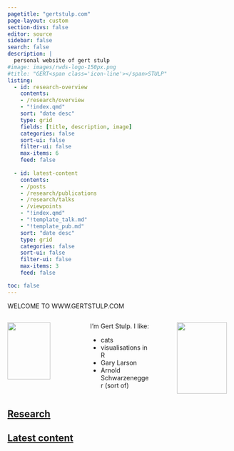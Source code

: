 ```yaml
---
pagetitle: "gertstulp.com"
page-layout: custom
section-divs: false
editor: source
sidebar: false
search: false
description: | 
  personal website of gert stulp
#image: images/rwds-logo-150px.png
#title: "GERT<span class='icon-line'></span>STULP"
listing:
  - id: research-overview
    contents: 
    - /research/overview
    - "!index.qmd"
    sort: "date desc"
    type: grid
    fields: [title, description, image]
    categories: false
    sort-ui: false
    filter-ui: false
    max-items: 6
    feed: false
    
  - id: latest-content
    contents: 
    - /posts
    - /research/publications
    - /research/talks
    - /viewpoints
    - "!index.qmd"
    - "!template_talk.md"
    - "!template_pub.md"
    sort: "date desc"
    type: grid
    categories: false
    sort-ui: false
    filter-ui: false
    max-items: 3
    feed: false

toc: false
---
```


<!-- purple bar at top -->
::: {.content-container}
::: {.top-story .purple-background}
::: {.website-text}

WELCOME TO WWW.GERTSTULP.COM

:::
:::
:::


<!-- quick overview GS -->
::: {.content-container}
::: {.listing-block}

:::: {.columns}

::: {.column width="31%"}
::: {.face}
<!-- quick overview GS ![](images/Gert_website_round.png){width=85%} -->
![](images/Gert_website_round.png){width=85%}
:::
:::

::: {.column width="2.5%"}

:::

::: {.column width="31%"}
<!-- empty column to create gap -->
I'm Gert Stulp. I like:

- cats
- visualisations in R
- Gary Larson 
- Arnold Schwarzenegger (sort of)

:::

::: {.column width="4.5%"}

:::

::: {.column width="29%"}

::: {.logo}


![](/images/logo.gif){width=95%}
:::
:::

::::

:::
:::

<!-- overview of research -->
::: {.content-container}
::: {.listing-block}
<a href="research/index.qmd">

## Research
</a> 

::: {#research-overview}
:::

:::
:::


<!-- latest content information -->
::: {.content-container}
::: {.listing-block .last-block} 
<!-- last-block to remove line below -->
<a href="all-content.qmd">

## Latest content 
</a>


::: {#latest-content}
:::

:::
:::